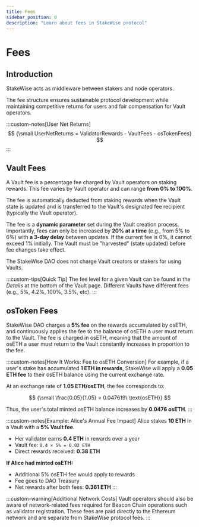 ```yaml
---
title: Fees
sidebar_position: 0
description: "Learn about fees in StakeWise protocol"
---
```



# Fees

## Introduction

StakeWise acts as middleware between stakers and node operators.

The fee structure ensures sustainable protocol development while maintaining competitive returns for users and fair compensation for Vault operators.

:::custom-notes[User Net Returns]
$$
{\small UserNetReturns = ValidatorRewards - VaultFees - osTokenFees}
$$
:::

## Vault Fees

A Vault fee is a percentage fee charged by Vault operators on staking rewards.
This fee varies by Vault operator and can range **from 0% to 100%**.

The fee is automatically deducted from staking rewards when the Vault state is updated and is transferred to the Vault's designated fee recipient (typically the Vault operator).

The fee is a **dynamic parameter** set during the Vault creation process.
Importantly, fees can only be increased by **20% at a time** (e.g., from 5% to 6%) with **a 3-day delay** between updates.
If the current fee is 0%, it cannot exceed 1% initially.
The Vault must be "harvested" (state updated) before fee changes take effect.

The StakeWise DAO does not charge Vault creators or stakers for using Vaults.

:::custom-tips[Quick Tip]
The fee level for a given Vault can be found in the *Details* at the bottom of the Vault page. Different Vaults have different fees (e.g., 5%, 4.2%, 100%, 3.5%, etc).
:::

## osToken Fees

StakeWise DAO charges a **5% fee** on the rewards accumulated by osETH, and continuously applies the fee to the balance of osETH a user must return to the Vault.
The fee is charged in osETH, meaning that the amount of osETH a user must return to the Vault constantly increases in proportion to the fee.

:::custom-notes[How It Works: Fee to osETH Conversion]
For example, if a user's stake has accumulated **1 ETH in rewards**, StakeWise will apply a **0.05 ETH fee** to their osETH balance using the current exchange rate.

At an exchange rate of **1.05 ETH/osETH**, the fee corresponds to:

$$
{\small \frac{0.05}{1.05} = 0.047619\ \text{osETH}}
$$

Thus, the user's total minted osETH balance increases by **0.0476 osETH**.
:::

:::custom-notes[Example: Alice's Annual Fee Impact]
Alice stakes **10 ETH** in a Vault with a **5% Vault fee**.

- Her validator earns **0.4 ETH** in rewards over a year
- Vault fee: `0.4 × 5% = 0.02 ETH`
- Direct rewards received: **0.38 ETH**

**If Alice had minted osETH:**
- Additional 5% osETH fee would apply to rewards
- Fee goes to DAO Treasury
- Net rewards after both fees: **0.361 ETH**
:::

:::custom-warning[Additional Network Costs]
Vault operators should also be aware of network-related fees required for Beacon Chain operations such as validator registration.
These fees are paid directly to the Ethereum network and are separate from StakeWise protocol fees.
:::
